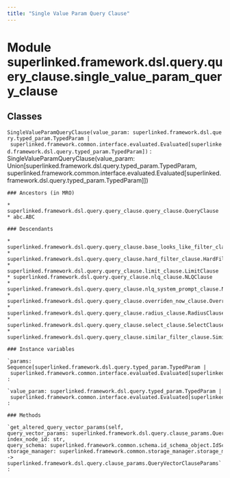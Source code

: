 ```yaml
---
title: "Single Value Param Query Clause"
---
```


Module superlinked.framework.dsl.query.query_clause.single_value_param_query_clause
===================================================================================

Classes
-------

`SingleValueParamQueryClause(value_param: superlinked.framework.dsl.query.typed_param.TypedParam | superlinked.framework.common.interface.evaluated.Evaluated[superlinked.framework.dsl.query.typed_param.TypedParam])`
:   SingleValueParamQueryClause(value_param: Union[superlinked.framework.dsl.query.typed_param.TypedParam, superlinked.framework.common.interface.evaluated.Evaluated[superlinked.framework.dsl.query.typed_param.TypedParam]])

    ### Ancestors (in MRO)

    * superlinked.framework.dsl.query.query_clause.query_clause.QueryClause
    * abc.ABC

    ### Descendants

    * superlinked.framework.dsl.query.query_clause.base_looks_like_filter_clause.BaseLooksLikeFilterClause
    * superlinked.framework.dsl.query.query_clause.hard_filter_clause.HardFilterClause
    * superlinked.framework.dsl.query.query_clause.limit_clause.LimitClause
    * superlinked.framework.dsl.query.query_clause.nlq_clause.NLQClause
    * superlinked.framework.dsl.query.query_clause.nlq_system_prompt_clause.NLQSystemPromptClause
    * superlinked.framework.dsl.query.query_clause.overriden_now_clause.OverriddenNowClause
    * superlinked.framework.dsl.query.query_clause.radius_clause.RadiusClause
    * superlinked.framework.dsl.query.query_clause.select_clause.SelectClause
    * superlinked.framework.dsl.query.query_clause.similar_filter_clause.SimilarFilterClause

    ### Instance variables

    `params: Sequence[superlinked.framework.dsl.query.typed_param.TypedParam | superlinked.framework.common.interface.evaluated.Evaluated[superlinked.framework.dsl.query.typed_param.TypedParam]]`
    :

    `value_param: superlinked.framework.dsl.query.typed_param.TypedParam | superlinked.framework.common.interface.evaluated.Evaluated[superlinked.framework.dsl.query.typed_param.TypedParam]`
    :

    ### Methods

    `get_altered_query_vector_params(self, query_vector_params: superlinked.framework.dsl.query.clause_params.QueryVectorClauseParams, index_node_id: str, query_schema: superlinked.framework.common.schema.id_schema_object.IdSchemaObject, storage_manager: superlinked.framework.common.storage_manager.storage_manager.StorageManager) ‑> superlinked.framework.dsl.query.clause_params.QueryVectorClauseParams`
    :